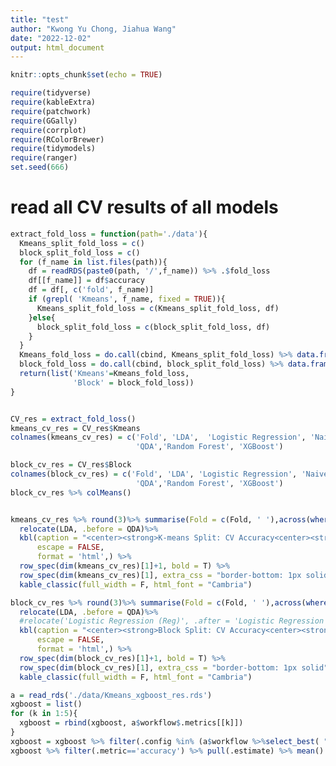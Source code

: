 ```yaml
---
title: "test"
author: "Kwong Yu Chong, Jiahua Wang"
date: "2022-12-02"
output: html_document
---
```


```r
knitr::opts_chunk$set(echo = TRUE)
```

```r
require(tidyverse)
require(kableExtra)
require(patchwork)
require(GGally)
require(corrplot)
require(RColorBrewer)
require(tidymodels)
require(ranger)
set.seed(666)
```

# read all CV results of all models
```r
extract_fold_loss = function(path='./data'){
  Kmeans_split_fold_loss = c()
  block_split_fold_loss = c()
  for (f_name in list.files(path)){
    df = readRDS(paste0(path, '/',f_name)) %>% .$fold_loss
    df[[f_name]] = df$accuracy
    df = df[, c('fold', f_name)]
    if (grepl( 'Kmeans', f_name, fixed = TRUE)){
      Kmeans_split_fold_loss = c(Kmeans_split_fold_loss, df)
    }else{
      block_split_fold_loss = c(block_split_fold_loss, df)
    }
  }
  Kmeans_fold_loss = do.call(cbind, Kmeans_split_fold_loss) %>% data.frame() %>% select(fold, contains('Kmeans'))
  block_fold_loss = do.call(cbind, block_split_fold_loss) %>% data.frame() %>% select(fold, contains('Block'))
  return(list('Kmeans'=Kmeans_fold_loss,
              'Block' = block_fold_loss))
}


CV_res = extract_fold_loss()
kmeans_cv_res = CV_res$Kmeans
colnames(kmeans_cv_res) = c('Fold', 'LDA',  'Logistic Regression', 'Naive Bayes', 
                            'QDA','Random Forest', 'XGBoost')

block_cv_res = CV_res$Block
colnames(block_cv_res) = c('Fold', 'LDA', 'Logistic Regression', 'Naive Bayes', 
                            'QDA','Random Forest', 'XGBoost')
block_cv_res %>% colMeans()


kmeans_cv_res %>% round(3)%>% summarise(Fold = c(Fold, ' '),across(where(is.numeric), ~ c(., round(mean(.),3)))) %>%
  relocate(LDA, .before = QDA)%>%
  kbl(caption = "<center><strong>K-means Split: CV Accuracy<center><strong>",
      escape = FALSE,
      format = 'html',) %>%
  row_spec(dim(kmeans_cv_res)[1]+1, bold = T) %>%
  row_spec(dim(kmeans_cv_res)[1], extra_css = "border-bottom: 1px solid") %>%
  kable_classic(full_width = F, html_font = "Cambria")
```

```r
block_cv_res %>% round(3)%>% summarise(Fold = c(Fold, ' '),across(where(is.numeric), ~ c(., round(mean(.),3)))) %>%
  relocate(LDA, .before = QDA)%>%
  #relocate('Logistic Regression (Reg)', .after = 'Logistic Regression')%>%
  kbl(caption = "<center><strong>Block Split: CV Accuracy<center><strong>",
      escape = FALSE,
      format = 'html',) %>%
  row_spec(dim(block_cv_res)[1]+1, bold = T) %>%
  row_spec(dim(block_cv_res)[1], extra_css = "border-bottom: 1px solid") %>%
  kable_classic(full_width = F, html_font = "Cambria")

```

```r
a = read_rds('./data/Kmeans_xgboost_res.rds')
xgboost = list()
for (k in 1:5){
  xgboost = rbind(xgboost, a$workflow$.metrics[[k]])
}
xgboost = xgboost %>% filter(.config %in% (a$workflow %>%select_best( "accuracy")%>%pull(.config)))
xgboost %>% filter(.metric=='accuracy') %>% pull(.estimate) %>% mean()


```

